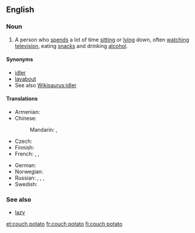{{was wotd|2010|March|23}}
==English==
{{wikipedia}}

===Noun===
{{en-noun|sg=[[couch]] [[potato]]|couch potatoes}}

# A person who [[spend]]s a lot of time [[sitting]] or [[lying]] down, often [[watching]] [[television]], eating [[snack]]s and drinking [[alcohol]].

====Synonyms====
* [[idler]]
* [[layabout]]
* See also [[Wikisaurus:idler]]

====Translations====
{{trans-top|person who spends a lot of time sitting or lying down, often watching television and eating snacks}}
* Armenian: {{t|hy|մեշոկ|tr=mešok}}
* Chinese:
*: Mandarin: {{t|cmn|電視迷|sc=Hani}}, {{t|cmn|电视迷|tr=diànshìmí|sc=Hani}}
* Czech: {{t+|cs|pecivál|m}}
* Finnish: {{t+|fi|sohvaperuna}}
* French: {{t+|fr|légume}},  {{t+|fr|avachi}}, {{t|fr|pantouflard|m}}
{{trans-mid}}
* German: {{t|de|Nichtstuer|m}}
* Norwegian: {{t|no|sofagris|m}}
* Russian: {{t|ru|лежебока|m|f|tr=ležebóka}}, {{t|ru|сидень|m|tr=síden'}}, {{t|ru|лентяй|m|tr=lentjáj}}, {{t+|ru|бездельник|m|tr=bezdél'nik}}
* Swedish: {{t+|sv|soffliggare|c}}
{{trans-bottom}}

===See also===
* [[lazy]]

[[et:couch potato]]
[[fr:couch potato]]
[[fi:couch potato]]